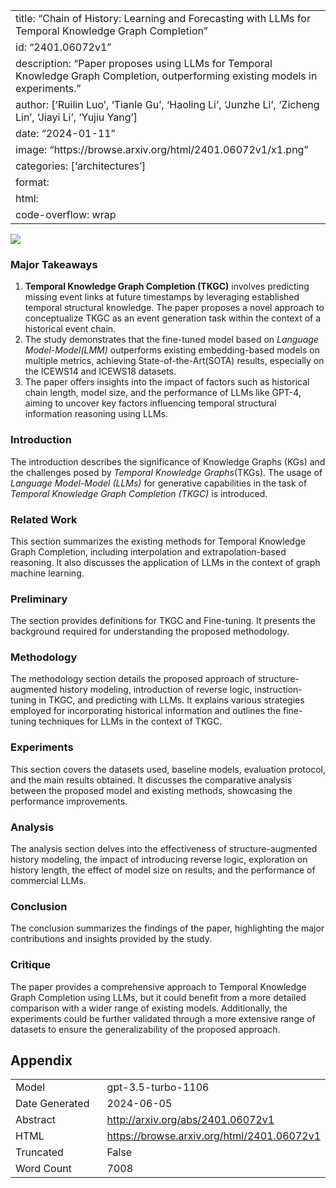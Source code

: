 
---
title: "Chain of History: Learning and Forecasting with LLMs for Temporal Knowledge Graph Completion"
id: "2401.06072v1"
description: "Paper proposes using LLMs for Temporal Knowledge Graph Completion, outperforming existing models in experiments."
author: ['Ruilin Luo', 'Tianle Gu', 'Haoling Li', 'Junzhe Li', 'Zicheng Lin', 'Jiayi Li', 'Yujiu Yang']
date: "2024-01-11"
image: "https://browse.arxiv.org/html/2401.06072v1/x1.png"
categories: ['architectures']
format:
  html:
    code-overflow: wrap
---

![](https://browse.arxiv.org/html/2401.06072v1/x1.png)

### Major Takeaways

1. **Temporal Knowledge Graph Completion (TKGC)** involves predicting missing event links at future timestamps by leveraging established temporal structural knowledge. The paper proposes a novel approach to conceptualize TKGC as an event generation task within the context of a historical event chain.
2. The study demonstrates that the fine-tuned model based on *Language Model-Model(LMM)* outperforms existing embedding-based models on multiple metrics, achieving State-of-the-Art(SOTA) results, especially on the ICEWS14 and ICEWS18 datasets.
3. The paper offers insights into the impact of factors such as historical chain length, model size, and the performance of LLMs like GPT-4, aiming to uncover key factors influencing temporal structural information reasoning using LLMs.

### Introduction

The introduction describes the significance of Knowledge Graphs (KGs) and the challenges posed by *Temporal Knowledge Graphs*(TKGs). The usage of *Language Model-Model (LLMs)* for generative capabilities in the task of *Temporal Knowledge Graph Completion (TKGC)* is introduced.

### Related Work

This section summarizes the existing methods for Temporal Knowledge Graph Completion, including interpolation and extrapolation-based reasoning. It also discusses the application of LLMs in the context of graph machine learning.

### Preliminary

The section provides definitions for TKGC and Fine-tuning. It presents the background required for understanding the proposed methodology.

### Methodology

The methodology section details the proposed approach of structure-augmented history modeling, introduction of reverse logic, instruction-tuning in TKGC, and predicting with LLMs. It explains various strategies employed for incorporating historical information and outlines the fine-tuning techniques for LLMs in the context of TKGC.

### Experiments

This section covers the datasets used, baseline models, evaluation protocol, and the main results obtained. It discusses the comparative analysis between the proposed model and existing methods, showcasing the performance improvements.

### Analysis

The analysis section delves into the effectiveness of structure-augmented history modeling, the impact of introducing reverse logic, exploration on history length, the effect of model size on results, and the performance of commercial LLMs.

### Conclusion

The conclusion summarizes the findings of the paper, highlighting the major contributions and insights provided by the study.

### Critique

The paper provides a comprehensive approach to Temporal Knowledge Graph Completion using LLMs, but it could benefit from a more detailed comparison with a wider range of existing models. Additionally, the experiments could be further validated through a more extensive range of datasets to ensure the generalizability of the proposed approach.

## Appendix

|          |          |
|----------|----------|
| Model     | gpt-3.5-turbo-1106       |
| Date Generated     | 2024-06-05       |
| Abstract | [http://arxiv.org/abs/2401.06072v1](http://arxiv.org/abs/2401.06072v1)        |
| HTML     | [https://browse.arxiv.org/html/2401.06072v1](https://browse.arxiv.org/html/2401.06072v1)       |
| Truncated       | False       |
| Word Count       | 7008       |